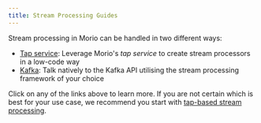 ```yaml
---
title: Stream Processing Guides
---
```


Stream processing in Morio can be handled in two different ways:

- [Tap service](/docs/guides/features/stream-processing/tap/): Leverage Morio's _tap
  service_ to create stream processors in a low-code way
- [Kafka](/docs/guides/features/stream-processing/kafka/): Talk natively to the Kafka API
  utilising the stream processing framework of your choice

Click on any of the links above to learn more. If you are not certain which is
best for your use case, we recommend you start with [tap-based stream
processing](/docs/guides/settings/stream/tap/).

